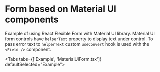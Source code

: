 
# Form based on Material UI components

Example of using React Flexible Form with Material UI library.
Material UI form controls have `helperText` property to display text under control.
To pass error text to `helperText` custom `useConvert` hook is used with the `<Field />` component.

<Tabs tabs={['Example', 'MaterialUiForm.tsx']} defaultSelected="Example">
  <Tab value='Example'>
    <ExampleLayout>
      <MaterialUiIframeProvider>
        <MaterialUiForm />
      </MaterialUiIframeProvider>
    </ExampleLayout>
  </Tab>
  <Tab value='MaterialUiForm.tsx'>
    <RawCode fileName='materialUi/MaterialUiForm.tsx' />
  </Tab>
</Tabs>
